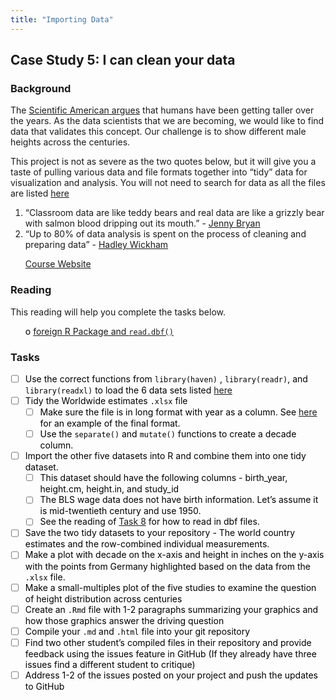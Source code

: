```yaml
---
title: "Importing Data"
---
```


























## Case Study 5: I can clean your data 
### Background 

The [Scientific American argues](https://www.scientificamerican.com/article/why-are-we-getting-taller/){target="blank"} that humans have been getting taller over the years.  As the data scientists that we are becoming, we would like to find data that validates this concept. Our challenge is to show different male heights across the centuries.  

This project is not as severe as the two quotes below, but it will give you a taste of pulling various data and file formats together into "tidy" data for visualization and analysis. You will not need to search for data as all the files are listed [here](https://byuistats.github.io/M335/maleheight.html)

1. "Classroom data are like teddy bears and real data are like a grizzly bear with salmon blood dripping out its mouth." - [Jenny Bryan](https://twitter.com/JennyBryan){target="blank"}
2. "Up to 80% of data analysis is spent on the process of cleaning and preparing data" - [Hadley Wickham](http://jstatsoft.org/v59/i10){target="blank"}



 * [Course Website](../index.html)






### Reading

This reading will help you complete the tasks below.

* o [foreign R Package and `read.dbf()`](https://www.rdocumentation.org/packages/foreign/versions/0.8-69/topics/read.dbf){target='blank'}


### Tasks


<style>
ul {
   color: black;
   list-style-type: none;
   list-style-position: outside;

}

</style>


* [ ] Use the correct functions from `library(haven)` , `library(readr)`, and `library(readxl)` to load the 6 data sets listed [here](https://byuistats.github.io/M335/maleheight.html){target="blank"}
* [ ] Tidy the Worldwide estimates `.xlsx` file
    * [ ] Make sure the file is in long format with year as a column.  See [here](https://byuistats.github.io/M335/maleheight_tidy.html) for an example of the final format.
    * [ ] Use the `separate()` and `mutate()` functions to create a decade column.
* [ ] Import the other five datasets into R and combine them into one tidy dataset.
    * [ ] This dataset should have the following columns - birth_year, height.cm, height.in, and study_id
    * [ ] The BLS wage data does not have birth information.  Let's assume it is mid-twentieth century and use 1950.
    * [ ] See the reading of [Task 8](https://byuistats.github.io/M335/class_tasks/task08_details.html) for how to read in dbf files.
* [ ] Save the two tidy datasets to your repository - The world country estimates and the row-combined individual measurements.
* [ ] Make a plot with decade on the x-axis and height in inches on the y-axis with the points from Germany highlighted based on the data from the `.xlsx` file.
* [ ] Make a small-multiples plot of the five studies to examine the question of height distribution across centuries
* [ ] Create an `.Rmd` file with 1-2 paragraphs summarizing your graphics and how those graphics answer the driving question
* [ ] Compile your `.md` and `.html` file into your git repository
* [ ] Find two other student's compiled files in their repository and provide feedback using the issues feature in GitHub (If they already have three issues find a different student to critique)
* [ ] Address 1-2 of the issues posted on your project and push the updates to GitHub





